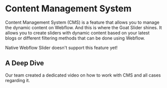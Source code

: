 
# Content Management System

Content Management System (CMS) is a feature that allows you to manage the dynamic content on Webflow. And this is where the Goat Slider shines. It allows you to create sliders with dynamic content based on your latest blogs or different filtering methods that can be done using Webflow.

<Callout type='info'>
    Native Webflow Slider doesn't support this feature yet!
</Callout>


## A Deep Dive

Our team created a dedicated video on how to work with CMS and all cases regarding it.
<YouTubeEmbed url="https://www.youtube.com/embed/sWRUzxINCoA?si=h-Cr9oGrFP317PQH" title="" />
